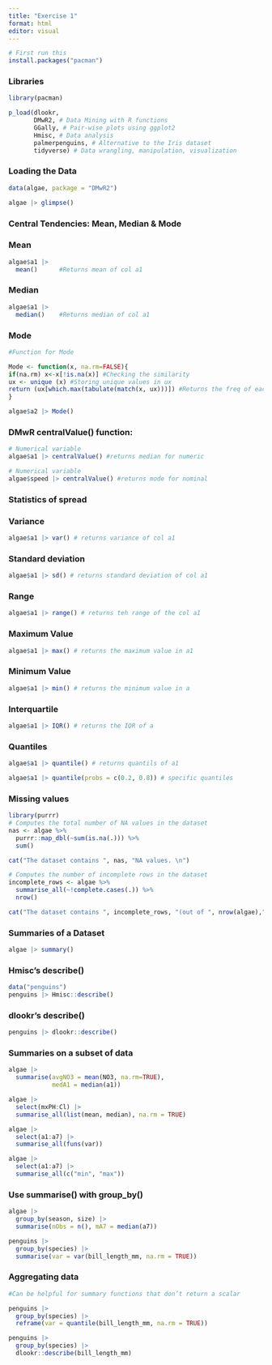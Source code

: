 ```yaml
---
title: "Exercise 1"
format: html
editor: visual
---
```


```r
# First run this
install.packages("pacman")

```

### Libraries

```r
library(pacman)

p_load(dlookr,
       DMwR2, # Data Mining with R functions
       GGally, # Pair-wise plots using ggplot2
       Hmisc, # Data analysis 
       palmerpenguins, # Alternative to the Iris dataset
       tidyverse) # Data wrangling, manipulation, visualization
```

### Loading the Data

```r
data(algae, package = "DMwR2")

algae |> glimpse()    
```

### Central Tendencies: Mean, Median & Mode

### Mean

```r
algae$a1 |>
  mean()      #Returns mean of col a1

```

### Median

```r
algae$a1 |>
  median()    #Returns median of col a1

```

### Mode

```r
#Function for Mode

Mode <- function(x, na.rm=FALSE){
if(na.rm) x<-x[!is.na(x)] #Checking the similarity
ux <- unique (x) #Storing unique values in ux
return (ux[which.max(tabulate(match(x, ux)))]) #Returns the freq of each of the unique values
}

algae$a2 |> Mode()

```

### DMwR centralValue() function:

```r
# Numerical variable
algae$a1 |> centralValue() #returns median for numeric
```

```r
# Numerical variable
algae$speed |> centralValue() #returns mode for nominal

```

### Statistics of spread

### Variance

```r
algae$a1 |> var() # returns variance of col a1
```

### Standard deviation

```r
algae$a1 |> sd() # returns standard deviation of col a1
```

### Range

```r
algae$a1 |> range() # returns teh range of the col a1
```

### Maximum Value

```r
algae$a1 |> max() # returns the maximum value in a1
```

### Minimum Value

```r
algae$a1 |> min() # returns the minimum value in a
```

### Interquartile

```r
algae$a1 |> IQR() # returns the IQR of a
```

### Quantiles

```r
algae$a1 |> quantile() # returns quantils of a1
```

```r
algae$a1 |> quantile(probs = c(0.2, 0.8)) # specific quantiles
```

### Missing values

```r
library(purrr)
# Computes the total number of NA values in the dataset
nas <- algae %>%                              
  purrr::map_dbl(~sum(is.na(.))) %>% 
  sum()

cat("The dataset contains ", nas, "NA values. \n")
```

```r
# Computes the number of incomplete rows in the dataset
incomplete_rows <- algae %>% 
  summarise_all(~!complete.cases(.)) %>%
  nrow()
```

```r
cat("The dataset contains ", incomplete_rows, "(out of ", nrow(algae),") incomplete rows. \n")

```

### Summaries of a Dataset

```r
algae |> summary()
```

### Hmisc's describe()

```r
data("penguins")
penguins |> Hmisc::describe()
```

### dlookr's describe()

```r
penguins |> dlookr::describe()
```

### Summaries on a subset of data

```r
algae |>
  summarise(avgNO3 = mean(NO3, na.rm=TRUE),
            medA1 = median(a1))
```

```r
algae |>
  select(mxPH:Cl) |>
  summarise_all(list(mean, median), na.rm = TRUE)
```

```r
algae |>
  select(a1:a7) |>
  summarise_all(funs(var))

```

```r
algae |>
  select(a1:a7) |>
  summarise_all(c("min", "max"))
```

### Use summarise() with group_by()

```r
algae |>
  group_by(season, size) |>
  summarise(nObs = n(), mA7 = median(a7))
```

```r
penguins |> 
  group_by(species) |>
  summarise(var = var(bill_length_mm, na.rm = TRUE))
```

### Aggregating data

```r
#Can be helpful for summary functions that don’t return a scalar

penguins |>
  group_by(species) |>
  reframe(var = quantile(bill_length_mm, na.rm = TRUE))
```

```r
penguins |>
  group_by(species) |>
  dlookr::describe(bill_length_mm)
```
